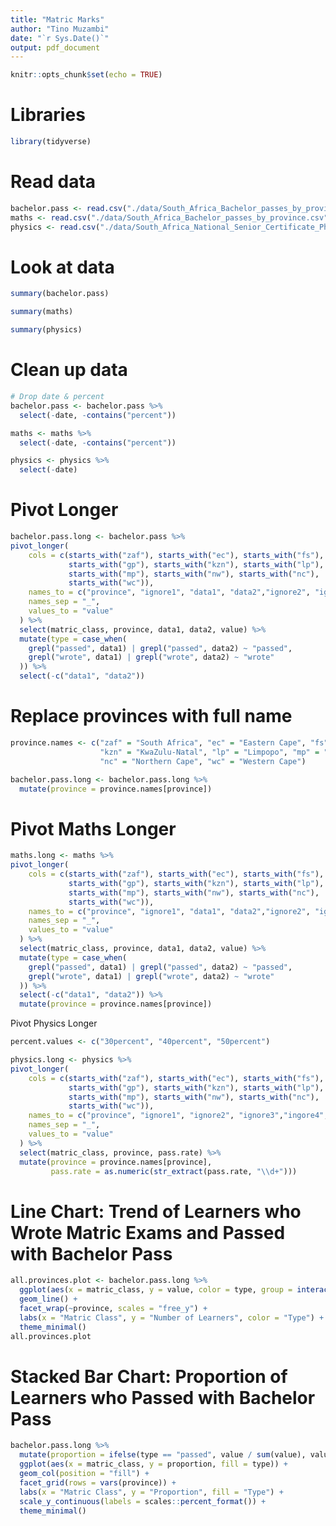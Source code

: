 ```yaml
---
title: "Matric Marks"
author: "Tino Muzambi"
date: "`r Sys.Date()`"
output: pdf_document
---
```


```r
knitr::opts_chunk$set(echo = TRUE)
```

# Libraries
```r
library(tidyverse)
```


# Read data
```r
bachelor.pass <- read.csv("./data/South_Africa_Bachelor_passes_by_province.csv") %>% as_tibble()
maths <- read.csv("./data/South_Africa_Bachelor_passes_by_province.csv") %>% as_tibble()
physics <- read.csv("./data/South_Africa_National_Senior_Certificate_Physical_Science_results_v2.csv") %>% as_tibble()
```

# Look at data
```r
summary(bachelor.pass)

summary(maths)

summary(physics)
```

# Clean up data
```r
# Drop date & percent
bachelor.pass <- bachelor.pass %>% 
  select(-date, -contains("percent"))

maths <- maths %>% 
  select(-date, -contains("percent"))

physics <- physics %>% 
  select(-date)

```

# Pivot Longer
```r
bachelor.pass.long <- bachelor.pass %>%
pivot_longer(
    cols = c(starts_with("zaf"), starts_with("ec"), starts_with("fs"),
             starts_with("gp"), starts_with("kzn"), starts_with("lp"),
             starts_with("mp"), starts_with("nw"), starts_with("nc"),
             starts_with("wc")),
    names_to = c("province", "ignore1", "data1", "data2","ignore2", "ignore3", "ignore4"),
    names_sep = "_",
    values_to = "value"
  ) %>%
  select(matric_class, province, data1, data2, value) %>% 
  mutate(type = case_when(
    grepl("passed", data1) | grepl("passed", data2) ~ "passed",
    grepl("wrote", data1) | grepl("wrote", data2) ~ "wrote"
  )) %>% 
  select(-c("data1", "data2"))
```

# Replace provinces with full name
```r
province.names <- c("zaf" = "South Africa", "ec" = "Eastern Cape", "fs" = "Free State", "gp" = "Gauteng",
                    "kzn" = "KwaZulu-Natal", "lp" = "Limpopo", "mp" = "Mpumalanga", "nw" = "North West",
                    "nc" = "Northern Cape", "wc" = "Western Cape")

bachelor.pass.long <- bachelor.pass.long %>% 
  mutate(province = province.names[province])
```

# Pivot Maths Longer
```r
maths.long <- maths %>%
pivot_longer(
    cols = c(starts_with("zaf"), starts_with("ec"), starts_with("fs"),
             starts_with("gp"), starts_with("kzn"), starts_with("lp"),
             starts_with("mp"), starts_with("nw"), starts_with("nc"),
             starts_with("wc")),
    names_to = c("province", "ignore1", "data1", "data2","ignore2", "ignore3", "ignore4"),
    names_sep = "_",
    values_to = "value"
  ) %>%
  select(matric_class, province, data1, data2, value) %>% 
  mutate(type = case_when(
    grepl("passed", data1) | grepl("passed", data2) ~ "passed",
    grepl("wrote", data1) | grepl("wrote", data2) ~ "wrote"
  )) %>% 
  select(-c("data1", "data2")) %>% 
  mutate(province = province.names[province])
```

Pivot Physics Longer
```r
percent.values <- c("30percent", "40percent", "50percent")

physics.long <- physics %>%
pivot_longer(
    cols = c(starts_with("zaf"), starts_with("ec"), starts_with("fs"),
             starts_with("gp"), starts_with("kzn"), starts_with("lp"),
             starts_with("mp"), starts_with("nw"), starts_with("nc"),
             starts_with("wc")),
    names_to = c("province", "ignore1", "ignore2", "ignore3","ingore4", "pass.rate"),
    names_sep = "_",
    values_to = "value"
  ) %>%
  select(matric_class, province, pass.rate) %>% 
  mutate(province = province.names[province],
         pass.rate = as.numeric(str_extract(pass.rate, "\\d+")))
```


# Line Chart: Trend of Learners who Wrote Matric Exams and Passed with Bachelor Pass
```r
all.provinces.plot <- bachelor.pass.long %>% 
  ggplot(aes(x = matric_class, y = value, color = type, group = interaction(province, type))) +
  geom_line() +
  facet_wrap(~province, scales = "free_y") +
  labs(x = "Matric Class", y = "Number of Learners", color = "Type") +
  theme_minimal()
all.provinces.plot
```
# Stacked Bar Chart: Proportion of Learners who Passed with Bachelor Pass

```r
bachelor.pass.long %>%
  mutate(proportion = ifelse(type == "passed", value / sum(value), value / sum(value))) %>%
  ggplot(aes(x = matric_class, y = proportion, fill = type)) +
  geom_col(position = "fill") +
  facet_grid(rows = vars(province)) +
  labs(x = "Matric Class", y = "Proportion", fill = "Type") +
  scale_y_continuous(labels = scales::percent_format()) +
  theme_minimal()
```

